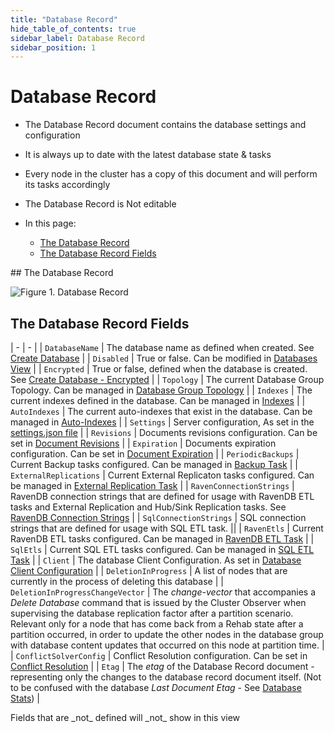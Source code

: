 ```yaml
---
title: "Database Record"
hide_table_of_contents: true
sidebar_label: Database Record
sidebar_position: 1
---
```



# Database Record
<Admonition type="note" title="Note">

* The Database Record document contains the database settings and configuration 

* It is always up to date with the latest database state & tasks

* Every node in the cluster has a copy of this document and will perform its tasks accordingly

* The Database Record is Not editable

* In this page:  
  * [The Database Record](../../../studio/database/settings/database-record.mdx#the-database-record)  
  * [The Database Record Fields](../../../studio/database/settings/database-record.mdx#the-database-record-fields)  
</Admonition>
## The Database Record

![Figure 1. Database Record](./assets/database-record-1.png)



## The Database Record Fields

| - | - |
| `DatabaseName` | The database name as defined when created. 
 See [Create Database](../../../studio/server/databases/create-new-database/general-flow.mdx) |
| `Disabled` | True or false. 
 Can be modified in [Databases View](../../../studio/server/databases/databases-list-view.mdx#database-actions) |
| `Encrypted` | True or false, defined when the database is created. 
 See [Create Database - Encrypted](../../../studio/server/databases/create-new-database/encrypted.mdx) |
| `Topology` | The current Database Group Topology. 
 Can be managed in [Database Group Topology](../../../studio/database/settings/manage-database-group.mdx) |
| `Indexes` | The current indexes defined in the database. 
 Can be managed in [Indexes](../../../studio/database/indexes/indexes-list-view.mdx) |
| `AutoIndexes` | The current auto-indexes that exist in the database. 
 Can be managed in [Auto-Indexes](../../../studio/database/indexes/indexes-list-view.mdx) |
| `Settings` | Server configuration, 
 As set in the [settings.json file](../../../server/configuration/configuration-options.mdx) |
| `Revisions` | Documents revisions configuration. 
 Can be set in [Document Revisions](../../../server/extensions/revisions.mdx) |
| `Expiration` | Documents expiration configuration. 
 Can be set in [Document Expiration](../../../studio/database/settings/document-expiration.mdx) |
| `PeriodicBackups` | Current Backup tasks configured. 
 Can be managed in [Backup Task](../../../studio/database/tasks/ongoing-tasks/backup-task.mdx) |
| `ExternalReplications` | Current External Replicaton tasks configured. 
Can be managed in [External Replication Task](../../../studio/database/tasks/ongoing-tasks/external-replication-task.mdx) |
| `RavenConnectionStrings` | RavenDB connection strings that are defined for usage with RavenDB ETL tasks and External Replication and Hub/Sink Replication tasks. 
 See [RavenDB Connection Strings](../../../client-api/operations/maintenance/connection-strings/add-connection-string.mdx) |
| `SqlConnectionStrings` | SQL connection strings that are defined for usage with SQL ETL task. ||
| `RavenEtls` | Current RavenDB ETL tasks configured. 
 Can be managed in [RavenDB ETL Task](../../../studio/database/tasks/ongoing-tasks/ravendb-etl-task.mdx) |
| `SqlEtls` | Current SQL ETL tasks configured. 
 Can be managed in [SQL ETL Task](../../../server/ongoing-tasks/etl/sql.mdx) |
| `Client` | The database Client Configuration. 
 As set in [Database Client Configuration](../../../studio/database/settings/client-configuration-per-database.mdx) |
| `DeletionInProgress` | A list of nodes that are currently in the process of deleting this database |
| `DeletionInProgressChangeVector` | The _change-vector_ that accompanies a _Delete Database_ command that is issued by the Cluster Observer when supervising the database replication factor after a partition scenario. 
 Relevant only for a node that has come back from a Rehab state after a partition occurred, in order to update the other nodes in the database group with database content updates that occurred on this node at partition time. |
| `ConflictSolverConfig` | Conflict Resolution configuration. 
 Can be set in [Conflict Resolution](../../../studio/database/settings/conflict-resolution.mdx) |
| `Etag` | The _etag_ of the Database Record document - representing only the changes to the database record document itself. 
 (Not to be confused with the database _Last Document Etag_ - 
 See [Database Stats](../../../studio/server/databases/databases-list-view.mdx#database-stats)) |

<Admonition type="note" title="Note">
Fields that are _not_ defined will _not_ show in this view
</Admonition>

